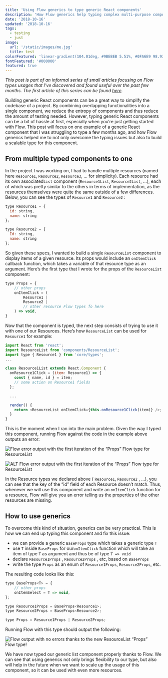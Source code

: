 ```yaml
---
title: 'Using Flow generics to type generic React components'
description: 'How Flow generics help typing complex multi-purpose components'
date: '2018-10-16'
updated: '2018-10-16'
tags:
  - testing
  - just
image: 
  url: '/static/images/me.jpg'
  title: test
colorFeatured: 'linear-gradient(104.01deg, #9BEBEB 5.51%, #0FA6E9 98.93%)'
fontFeatured: '#000000'
featured: true
---
```


_This post is part of an informal series of small articles focusing on Flow types usages that I’ve discovered and found useful over the past few months. The first article of this series can be found_ [_here_](https://medium.com/@aksarlaode/how-to-efficiently-type-your-styled-components-with-flow-f43930a0dd2b)_._

Building generic React components can be a great way to simplify the codebase of a project. By combining overlapping functionalities into a single component, we reduce the entropy of components and thus reduce the amount of testing needed. However, typing generic React components can be a bit of hassle at first, especially when you‘re just getting started with Flow. This post will focus on one example of a generic React component that I was struggling to type a few months ago, and how Flow generics helped me to not only overcome the typing issues but also to build a scalable type for this component.

## From multiple typed components to one

In the project I was working on, I had to handle multiple resources (named here `Resource1`, `Resource2`, `Resource3`, … for simplicity). Each resource had its own associated`List` component (`Resource1List`, `Resource2List`, …), each of which was pretty similar to the others in terms of implementation, as the resources themselves were quite the same outside of a few differences. Below, you can see the types of `Resource1` and `Resource2` :

```javascript title=Example resource Flow types
type Resource1 = {
  id: string,
  name: string
};

type Resource2 = {
  Id: string,
  name: string
};
```

So given these specs, I wanted to build a single `ResourceList` component to display items of a given resource. Its props would include an `onItemClick` callback function, which takes a variable of that resource type as an argument. Here’s the first type that I wrote for the props of the `ResourceList` component:

```javascript title=The first iteration of the “Props” Flow type for ResourceList
type Props = {
    // other props
    onItemClick = (
        Resource1 |
        Resource2 |
        // other resource Flow types fo here
    ) => void,
}
```

Now that the component is typed, the next step consists of trying to use it with one of our Resources. Here’s how `ResourceList` can be used for `Resource1` for example:

```javascript {7} title=Resource1List React component using ResourceList
import React from 'react';
import ResourceList from 'components/ResourceList';
import type { Resource1 } from 'core/types';
...

class Resource1List extends React.Component {
  onResource1Click = (item: Resource1) => {
    const { name, id } = item;
    // some action on Resource1 fields
  };

  ...

  render() {
    return <ResourceList onItemClick={this.onResource1Click(item)} />;
  }
}
```

This is the moment when I ran into the main problem. Given the way I typed this component, running Flow against the code in the example above outputs an error:

<Image
  src="/static/images/blogs/1__K4q47RYFJGlAz0nkpY32hw.png"
  alt="Flow error output with the first iteration of the “Props” Flow type for ResourceList"
  layout="responsive"
  width={700}
  height={448}
/>

![ALT Flow error output with the first iteration of the “Props” Flow type for ResourceList](/static/images/blogs/1__K4q47RYFJGlAz0nkpY32hw.png)

In the Resource types we declared above ( `Resource1`, `Resource2` , …), you can see that the key of the “id” field of each Resource doesn’t match. Thus, whenever we will use this component and write an `onItemClick` function for a resource, Flow will give you an error telling us the properties of the other resources are missing.

## How to use generics

To overcome this kind of situation, generics can be very practical. This is how we can end up typing this component and fix this issue:

- we can provide a generic `BaseProps` type which takes a generic type `T`
- use `T` inside `BaseProps` for our`onItemClick` function which will take an item of type `T` as argument and thus be of type `T => void`
- declare `Resource1Props` , `Resource2Props` , etc, based on `BaseProps`
- write the type `Props` as an enum of `Resource1Props`, `Resource2Props`, etc.

The resulting code looks like this:

```javascript {1-4} title=ResourceList “Props” Flow type using a generic BaseProps Flow type
type BaseProps<T> = {
    // other props
    onItemSelect = T => void,
};

type Resource1Props = BaseProps<Resource1>;
type Resource2Props = BaseProps<Resource2>;

type Props = Resource1Props | Resource2Props;
```

Running Flow with this type should output the following:

<Image
  src="/static/images/blogs/1__tQs3TltRtn__sntDOaUxdLg.png"
  alt="Flow output with no errors thanks to the new ResourceList “Props” Flow type!"
  layout="responsive"
  width={700}
  height={245}
/>

We have now typed our generic list component properly thanks to Flow. We can see that using generics not only brings flexibility to our type, but also will help in the future when we want to scale up the usage of this component, so it can be used with even more resources.
